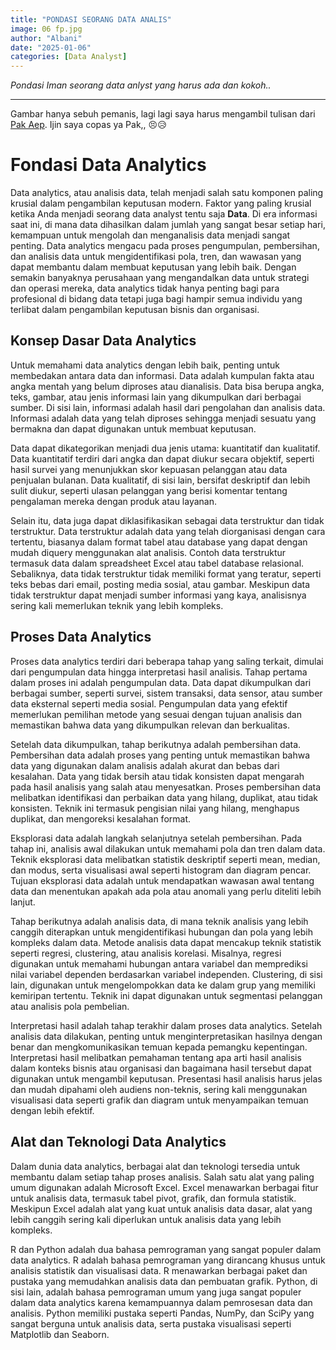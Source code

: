 ```yaml
---
title: "PONDASI SEORANG DATA ANALIS"
image: 06 fp.jpg
author: "Albani"
date: "2025-01-06"
categories: [Data Analyst]
---
```

*Pondasi Iman seorang data anlyst yang harus ada dan kokoh..*

-------

Gambar hanya sebuh pemanis, lagi lagi saya harus mengambil tulisan dari [Pak Aep](https://github.com/aephidayatuloh). Ijin saya copas ya Pak,, 😣😥

# Fondasi Data Analytics {#sec-fondasi}

Data analytics, atau analisis data, telah menjadi salah satu komponen paling krusial dalam pengambilan keputusan modern. Faktor yang paling krusial ketika Anda menjadi seorang data analyst tentu saja **Data**. Di era informasi saat ini, di mana data dihasilkan dalam jumlah yang sangat besar setiap hari, kemampuan untuk mengolah dan menganalisis data menjadi sangat penting. Data analytics mengacu pada proses pengumpulan, pembersihan, dan analisis data untuk mengidentifikasi pola, tren, dan wawasan yang dapat membantu dalam membuat keputusan yang lebih baik. Dengan semakin banyaknya perusahaan yang mengandalkan data untuk strategi dan operasi mereka, data analytics tidak hanya penting bagi para profesional di bidang data tetapi juga bagi hampir semua individu yang terlibat dalam pengambilan keputusan bisnis dan organisasi.

## Konsep Dasar Data Analytics

Untuk memahami data analytics dengan lebih baik, penting untuk membedakan antara data dan informasi. Data adalah kumpulan fakta atau angka mentah yang belum diproses atau dianalisis. Data bisa berupa angka, teks, gambar, atau jenis informasi lain yang dikumpulkan dari berbagai sumber. Di sisi lain, informasi adalah hasil dari pengolahan dan analisis data. Informasi adalah data yang telah diproses sehingga menjadi sesuatu yang bermakna dan dapat digunakan untuk membuat keputusan.

Data dapat dikategorikan menjadi dua jenis utama: kuantitatif dan kualitatif. Data kuantitatif terdiri dari angka dan dapat diukur secara objektif, seperti hasil survei yang menunjukkan skor kepuasan pelanggan atau data penjualan bulanan. Data kualitatif, di sisi lain, bersifat deskriptif dan lebih sulit diukur, seperti ulasan pelanggan yang berisi komentar tentang pengalaman mereka dengan produk atau layanan.

Selain itu, data juga dapat diklasifikasikan sebagai data terstruktur dan tidak terstruktur. Data terstruktur adalah data yang telah diorganisasi dengan cara tertentu, biasanya dalam format tabel atau database yang dapat dengan mudah diquery menggunakan alat analisis. Contoh data terstruktur termasuk data dalam spreadsheet Excel atau tabel database relasional. Sebaliknya, data tidak terstruktur tidak memiliki format yang teratur, seperti teks bebas dari email, posting media sosial, atau gambar. Meskipun data tidak terstruktur dapat menjadi sumber informasi yang kaya, analisisnya sering kali memerlukan teknik yang lebih kompleks.

## Proses Data Analytics

Proses data analytics terdiri dari beberapa tahap yang saling terkait, dimulai dari pengumpulan data hingga interpretasi hasil analisis. Tahap pertama dalam proses ini adalah pengumpulan data. Data dapat dikumpulkan dari berbagai sumber, seperti survei, sistem transaksi, data sensor, atau sumber data eksternal seperti media sosial. Pengumpulan data yang efektif memerlukan pemilihan metode yang sesuai dengan tujuan analisis dan memastikan bahwa data yang dikumpulkan relevan dan berkualitas.

Setelah data dikumpulkan, tahap berikutnya adalah pembersihan data. Pembersihan data adalah proses yang penting untuk memastikan bahwa data yang digunakan dalam analisis adalah akurat dan bebas dari kesalahan. Data yang tidak bersih atau tidak konsisten dapat mengarah pada hasil analisis yang salah atau menyesatkan. Proses pembersihan data melibatkan identifikasi dan perbaikan data yang hilang, duplikat, atau tidak konsisten. Teknik ini termasuk pengisian nilai yang hilang, menghapus duplikat, dan mengoreksi kesalahan format.

Eksplorasi data adalah langkah selanjutnya setelah pembersihan. Pada tahap ini, analisis awal dilakukan untuk memahami pola dan tren dalam data. Teknik eksplorasi data melibatkan statistik deskriptif seperti mean, median, dan modus, serta visualisasi awal seperti histogram dan diagram pencar. Tujuan eksplorasi data adalah untuk mendapatkan wawasan awal tentang data dan menentukan apakah ada pola atau anomali yang perlu diteliti lebih lanjut.

Tahap berikutnya adalah analisis data, di mana teknik analisis yang lebih canggih diterapkan untuk mengidentifikasi hubungan dan pola yang lebih kompleks dalam data. Metode analisis data dapat mencakup teknik statistik seperti regresi, clustering, atau analisis korelasi. Misalnya, regresi digunakan untuk memahami hubungan antara variabel dan memprediksi nilai variabel dependen berdasarkan variabel independen. Clustering, di sisi lain, digunakan untuk mengelompokkan data ke dalam grup yang memiliki kemiripan tertentu. Teknik ini dapat digunakan untuk segmentasi pelanggan atau analisis pola pembelian.

Interpretasi hasil adalah tahap terakhir dalam proses data analytics. Setelah analisis data dilakukan, penting untuk menginterpretasikan hasilnya dengan benar dan mengkomunikasikan temuan kepada pemangku kepentingan. Interpretasi hasil melibatkan pemahaman tentang apa arti hasil analisis dalam konteks bisnis atau organisasi dan bagaimana hasil tersebut dapat digunakan untuk mengambil keputusan. Presentasi hasil analisis harus jelas dan mudah dipahami oleh audiens non-teknis, sering kali menggunakan visualisasi data seperti grafik dan diagram untuk menyampaikan temuan dengan lebih efektif.

## Alat dan Teknologi Data Analytics

Dalam dunia data analytics, berbagai alat dan teknologi tersedia untuk membantu dalam setiap tahap proses analisis. Salah satu alat yang paling umum digunakan adalah Microsoft Excel. Excel menawarkan berbagai fitur untuk analisis data, termasuk tabel pivot, grafik, dan formula statistik. Meskipun Excel adalah alat yang kuat untuk analisis data dasar, alat yang lebih canggih sering kali diperlukan untuk analisis data yang lebih kompleks.

R dan Python adalah dua bahasa pemrograman yang sangat populer dalam data analytics. R adalah bahasa pemrograman yang dirancang khusus untuk analisis statistik dan visualisasi data. R menawarkan berbagai paket dan pustaka yang memudahkan analisis data dan pembuatan grafik. Python, di sisi lain, adalah bahasa pemrograman umum yang juga sangat populer dalam data analytics karena kemampuannya dalam pemrosesan data dan analisis. Python memiliki pustaka seperti Pandas, NumPy, dan SciPy yang sangat berguna untuk analisis data, serta pustaka visualisasi seperti Matplotlib dan Seaborn.
